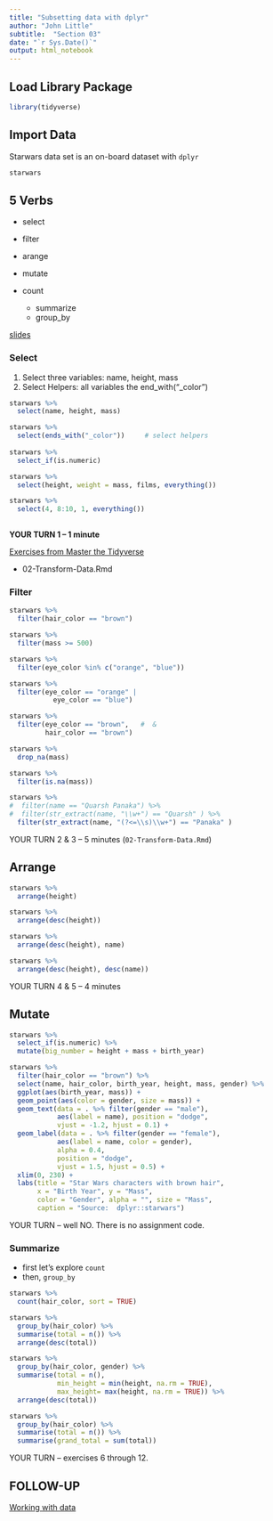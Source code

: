 ```yaml
---
title: "Subsetting data with dplyr"
author: "John Little"
subtitle:  "Section 03"
date: "`r Sys.Date()`"
output: html_notebook
---
```


## Load Library Package

```r
library(tidyverse)
```


## Import Data

Starwars data set is an on-board dataset with `dplyr`

```r
starwars
```

## 5 Verbs

- select
- filter
- arange
- mutate
- count

    - summarize
    - group_by
    
[slides](https://intro2r.library.duke.edu/slides/)

### Select

1. Select three variables:  name, height, mass
2. Select Helpers:  all variables the end_with("_color")
    
```r
starwars %>% 
  select(name, height, mass)

starwars %>% 
  select(ends_with("_color"))     # select helpers
  
starwars %>% 
  select_if(is.numeric)

starwars %>% 
  select(height, weight = mass, films, everything())

starwars %>% 
  select(4, 8:10, 1, everything())
  
```

**YOUR TURN 1 -- 1 minute**

[Exercises from Master the Tidyverse](https://github.com/rstudio/master-the-tidyverse)

- 02-Transform-Data.Rmd

### Filter

```r
starwars %>% 
  filter(hair_color == "brown")

starwars %>% 
  filter(mass >= 500)

starwars %>% 
  filter(eye_color %in% c("orange", "blue"))

starwars %>% 
  filter(eye_color == "orange" |
           eye_color == "blue")

starwars %>% 
  filter(eye_color == "brown",   #  &
         hair_color == "brown")

starwars %>% 
  drop_na(mass)

starwars %>% 
  filter(is.na(mass))

starwars %>% 
#  filter(name == "Quarsh Panaka") %>% 
#  filter(str_extract(name, "\\w+") == "Quarsh" ) %>% 
  filter(str_extract(name, "(?<=\\s)\\w+") == "Panaka" )
```

YOUR TURN 2 & 3 -- 5 minutes  (`02-Transform-Data.Rmd`)


## Arrange

```r
starwars %>% 
  arrange(height)

starwars %>% 
  arrange(desc(height))

starwars %>% 
  arrange(desc(height), name)

starwars %>% 
  arrange(desc(height), desc(name))
```

YOUR  TURN 4 & 5 -- 4 minutes

## Mutate


```r
starwars %>% 
  select_if(is.numeric) %>% 
  mutate(big_number = height + mass + birth_year)
```


```r
starwars %>% 
  filter(hair_color == "brown") %>% 
  select(name, hair_color, birth_year, height, mass, gender) %>% 
  ggplot(aes(birth_year, mass)) +
  geom_point(aes(color = gender, size = mass)) +
  geom_text(data = . %>% filter(gender == "male"), 
            aes(label = name), position = "dodge", 
            vjust = -1.2, hjust = 0.1) +
  geom_label(data = . %>% filter(gender == "female"), 
            aes(label = name, color = gender), 
            alpha = 0.4,
            position = "dodge", 
            vjust = 1.5, hjust = 0.5) +  
  xlim(0, 230) +
  labs(title = "Star Wars characters with brown hair",
       x = "Birth Year", y = "Mass",
       color = "Gender", alpha = "", size = "Mass",
       caption = "Source:  dplyr::starwars")
```

YOUR TURN -- well NO.  There is no assignment code.

### Summarize

- first let's explore `count`
- then, `group_by`


```r
starwars %>% 
  count(hair_color, sort = TRUE)
```

```r
starwars %>% 
  group_by(hair_color) %>% 
  summarise(total = n()) %>% 
  arrange(desc(total))

starwars %>% 
  group_by(hair_color, gender) %>% 
  summarise(total = n(), 
            min_height = min(height, na.rm = TRUE), 
            max_height= max(height, na.rm = TRUE)) %>% 
  arrange(desc(total))

starwars %>% 
  group_by(hair_color) %>% 
  summarise(total = n()) %>% 
  summarise(grand_total = sum(total))
```

YOUR TURN -- exercises 6 through 12.


## FOLLOW-UP  

[Working with data](https://rstudio.cloud/learn/primers/2)